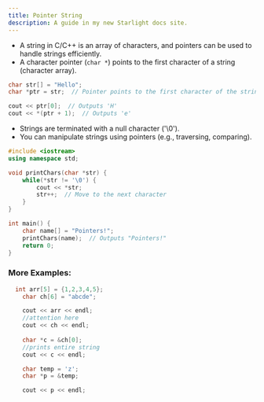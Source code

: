 ```yaml
---
title: Pointer String
description: A guide in my new Starlight docs site.
---
```


- A string in C/C++ is an array of characters, and pointers can be used to handle strings efficiently.
- A character pointer (`char *`) points to the first character of a string (character array).

```c++
char str[] = "Hello";
char *ptr = str;  // Pointer points to the first character of the string

cout << ptr[0];  // Outputs 'H'
cout << *(ptr + 1);  // Outputs 'e'
```

- Strings are terminated with a null character ('\0').
- You can manipulate strings using pointers (e.g., traversing, comparing).

```c++
#include <iostream>
using namespace std;

void printChars(char *str) {
    while(*str != '\0') {
        cout << *str;
        str++;  // Move to the next character
    }
}

int main() {
    char name[] = "Pointers!";
    printChars(name);  // Outputs "Pointers!"
    return 0;
}
```

### More Examples:
```c++
  int arr[5] = {1,2,3,4,5};
    char ch[6] = "abcde";

    cout << arr << endl;
    //attention here
    cout << ch << endl;
    
    char *c = &ch[0];
    //prints entire string
    cout << c << endl;

    char temp = 'z';
    char *p = &temp;

    cout << p << endl;
```
